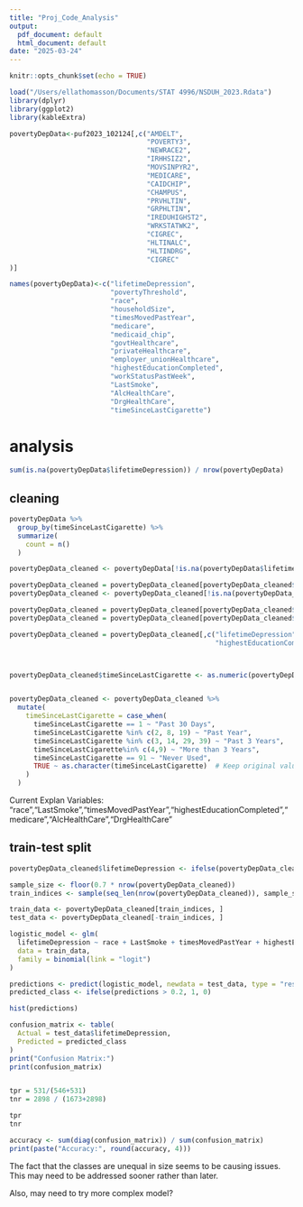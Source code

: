 ```yaml
---
title: "Proj_Code_Analysis"
output:
  pdf_document: default
  html_document: default
date: "2025-03-24"
---
```


```r
knitr::opts_chunk$set(echo = TRUE)
```

```r
load("/Users/ellathomasson/Documents/STAT 4996/NSDUH_2023.Rdata")
library(dplyr)
library(ggplot2)
library(kableExtra)
```

```r
povertyDepData<-puf2023_102124[,c("AMDELT",
                                  "POVERTY3", 
                                  "NEWRACE2",
                                  "IRHHSIZ2",
                                  "MOVSINPYR2",
                                  "MEDICARE",
                                  "CAIDCHIP",
                                  "CHAMPUS",
                                  "PRVHLTIN",
                                  "GRPHLTIN",
                                  "IREDUHIGHST2",
                                  "WRKSTATWK2", 
                                  "CIGREC", 
                                  "HLTINALC", 
                                  "HLTINDRG", 
                                  "CIGREC"
)]

names(povertyDepData)<-c("lifetimeDepression",
                         "povertyThreshold",
                         "race",
                         "householdSize",
                         "timesMovedPastYear",
                         "medicare",
                         "medicaid_chip",
                         "govtHealthcare",
                         "privateHealthcare",
                         "employer_unionHealthcare",
                         "highestEducationCompleted",
                         "workStatusPastWeek",
                         "LastSmoke", 
                         "AlcHealthCare",
                         "DrgHealthCare", 
                         "timeSinceLastCigarette")
```


# analysis


```r
sum(is.na(povertyDepData$lifetimeDepression)) / nrow(povertyDepData)
```


## cleaning 

```r
povertyDepData %>%
  group_by(timeSinceLastCigarette) %>%
  summarize(
    count = n()
  )
```


```r
povertyDepData_cleaned <- povertyDepData[!is.na(povertyDepData$lifetimeDepression), ]

povertyDepData_cleaned = povertyDepData_cleaned[povertyDepData_cleaned$timesMovedPastYear < 4,]
povertyDepData_cleaned <- povertyDepData_cleaned[!is.na(povertyDepData_cleaned$povertyThreshold), ]

povertyDepData_cleaned = povertyDepData_cleaned[povertyDepData_cleaned$AlcHealthCare < 3,]
povertyDepData_cleaned = povertyDepData_cleaned[povertyDepData_cleaned$DrgHealthCare < 3,]

povertyDepData_cleaned = povertyDepData_cleaned[,c("lifetimeDepression","race","LastSmoke","timesMovedPastYear",
                                                   "highestEducationCompleted","medicare","AlcHealthCare","DrgHealthCare","timeSinceLastCigarette")]



povertyDepData_cleaned$timeSinceLastCigarette <- as.numeric(povertyDepData_cleaned$timeSinceLastCigarette)


povertyDepData_cleaned <- povertyDepData_cleaned %>%
  mutate(
    timeSinceLastCigarette = case_when(
      timeSinceLastCigarette == 1 ~ "Past 30 Days",
      timeSinceLastCigarette %in% c(2, 8, 19) ~ "Past Year",
      timeSinceLastCigarette %in% c(3, 14, 29, 39) ~ "Past 3 Years", 
      timeSinceLastCigarette%in% c(4,9) ~ "More than 3 Years",
      timeSinceLastCigarette == 91 ~ "Never Used",
      TRUE ~ as.character(timeSinceLastCigarette)  # Keep original value (converted to character)
    )
  )


```

Current Explan Variables: "race","LastSmoke","timesMovedPastYear","highestEducationCompleted","medicare","AlcHealthCare","DrgHealthCare"

## train-test split 

```r
povertyDepData_cleaned$lifetimeDepression <- ifelse(povertyDepData_cleaned$lifetimeDepression == 1, 1, 0) # 1 is "has had depression"
```


```r

sample_size <- floor(0.7 * nrow(povertyDepData_cleaned))
train_indices <- sample(seq_len(nrow(povertyDepData_cleaned)), sample_size)

train_data <- povertyDepData_cleaned[train_indices, ]
test_data <- povertyDepData_cleaned[-train_indices, ]

```


```r
logistic_model <- glm(
  lifetimeDepression ~ race + LastSmoke + timesMovedPastYear + highestEducationCompleted + medicare + AlcHealthCare + DrgHealthCare + timeSinceLastCigarette, 
  data = train_data, 
  family = binomial(link = "logit")
)
```


```r
predictions <- predict(logistic_model, newdata = test_data, type = "response")
predicted_class <- ifelse(predictions > 0.2, 1, 0)

hist(predictions)
```


```r
confusion_matrix <- table(
  Actual = test_data$lifetimeDepression, 
  Predicted = predicted_class
)
print("Confusion Matrix:")
print(confusion_matrix)


tpr = 531/(546+531)
tnr = 2898 / (1673+2898) 

tpr
tnr
```

```r
accuracy <- sum(diag(confusion_matrix)) / sum(confusion_matrix)
print(paste("Accuracy:", round(accuracy, 4))) 
```


The fact that the classes are unequal in size seems to be causing issues. This may need to be addressed sooner rather than later. 

Also, may need to try more complex model? 



